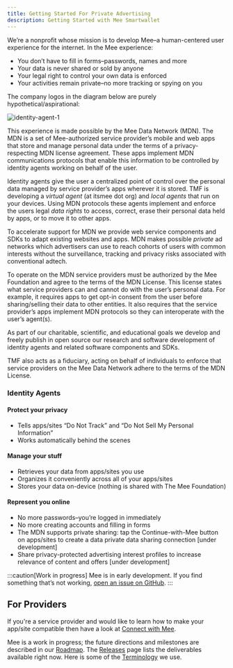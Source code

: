 ```yaml
---
title: Getting Started For Private Advertising
description: Getting Started with Mee Smartwallet
---
```


We’re a nonprofit whose mission is to develop Mee–a human-centered user experience for the internet. In the Mee experience:

- You don’t have to fill in forms–passwords, names and more
- Your data is never shared or sold by anyone
- Your legal right to control your own data is enforced
- Your activities remain private–no more tracking or spying on you

The company logos in the diagram below are purely hypothetical/aspirational:

![identity-agent-1](./images/identity-agent-1.png)

This experience is made possible by the Mee Data Network (MDN). The MDN is a set of Mee-authorized service provider’s mobile and web apps that store and manage personal data under the terms of a privacy-respecting MDN license agreement. These apps implement MDN communications protocols that enable this information to be controlled by identity agents working on behalf of the user.

Identity agents give the user a centralized point of control over the personal data managed by service provider’s apps wherever it is stored. TMF is developing a *virtual agent* (at itsmee dot org) and *local agents* that run on your devices. Using MDN protocols these agents implement and enforce the users legal *data rights* to access, correct, erase their personal data held by apps, or to move it to other apps.

To accelerate support for MDN we provide web service components and SDKs to adapt existing websites and apps. MDN makes possible *private* ad networks which advertisers can use to reach cohorts of users with common interests without the surveillance, tracking and privacy risks associated with conventional adtech.

To operate on the MDN service providers must be authorized by the Mee Foundation and agree to the terms of the MDN License. This license states what service providers can and cannot do with the user’s personal data. For example, it requires apps to get opt-in consent from the user before sharing/selling their data to other entities. It also requires that the service provider’s apps implement MDN protocols so they can interoperate with the user’s agent(s).

As part of our charitable, scientific, and educational goals we develop and freely publish in open source our research and software development of identity agents and related software components and SDKs. 

TMF also acts as a fiduciary, acting on behalf of individuals to enforce that service providers on the Mee Data Network adhere to the terms of the MDN License.

### Identity Agents

#### Protect your privacy

* Tells apps/sites “Do Not Track” and “Do Not Sell My Personal Information”
* Works automatically behind the scenes

#### Manage your stuff
* Retrieves your data from apps/sites you use
* Organizes it conveniently across all of your apps/sites
* Stores your data on-device (nothing is shared with The Mee Foundation)

#### Represent you online
* No more passwords–you’re logged in immediately
* No more creating accounts and filling in forms
* The MDN supports private sharing: tap the Continue-with-Mee button on apps/sites to create a data private data sharing connection [under development]
* Share privacy-protected advertising interest profiles  to increase relevance of content and offers [under development]


:::caution[Work in progress]
Mee is in early development.
If you find something that’s not working, [open an issue on GitHub](https://github.com/MeeFoundation).
:::

## For Providers
If you're a service provider and would like to learn how to make your app/site compatible then have a look at [Connect with Mee](/developers/integration/connect-with-mee).

Mee is a work in progress; the future directions and milestones are described in our [Roadmap](/users/contributing/roadmap). The [Releases](/releases) page lists the deliverables available right now. Here is some of the [Terminology](/users/basics/terminology) we use.
